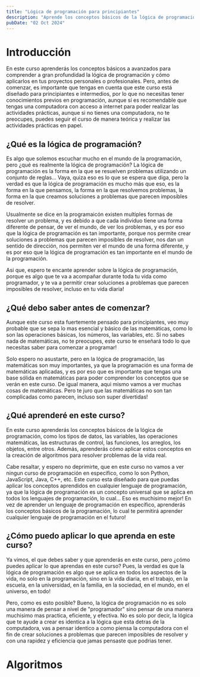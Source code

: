 ```yaml
---
title: "Lógica de programación para principiantes"
description: "Aprende los conceptos básicos de la lógica de programación y cómo aplicarlos en la creación de algoritmos."
pubDate: "02 Oct 2024"
---
```


# Introducción

En este curso aprenderás los conceptos básicos a avanzados para comprender a gran profundidad la lógica de programación y cómo aplicarlos en tus proyectos personales o profesionales. Pero, antes de comenzar, es importante que tengas en cuenta que este curso está diseñado para principiantes e intermedios, por lo que no necesitas tener conocimientos previos en programación, aunque sí es recomendable que tengas una computadora con acceso a internet para poder realizar las actividades prácticas, aunque si no tienes una computadora, no te preocupes, puedes seguir el curso de manera teórica y realizar las actividades prácticas en papel.

## ¿Qué es la lógica de programación?

Es algo que solemos escuchar mucho en el mundo de la programación, pero ¿qué es realmente la lógica de programación? La lógica de programación es la forma en la que se resuelven problemas utilizando un conjunto de reglas... Vaya, quiza eso es lo que se espera que diga, pero la verdad es que la lógica de programación es mucho más que eso, es la forma en la que pensamos, la forma en la que resolvemos problemas, la forma en la que creamos soluciones a problemas que parecen imposibles de resolver.

Usualmente se dice en la programaicón existen multiples formas de resolver un problema, y es debido a que cada individuo tiene una forma diferente de pensar, de ver el mundo, de ver los problemas, y es por eso que la lógica de programación es tan importante, porque nos permite crear soluciones a problemas que parecen imposibles de resolver, nos dan un sentido de dirección, nos permiten ver el mundo de una forma diferente, y es por eso que la lógica de programación es tan importante en el mundo de la programación.

Asi que, espero te encante aprender sobre la lógica de programación, porque es algo que te va a acompañar durante toda tu vida como programador, y te va a permitir crear soluciones a problemas que parecen imposibles de resolver, incluso en tu vida diaria!

## ¿Qué debo saber antes de comenzar?

Aunque este curso esta fuertemente pensado para principiantes, veo muy probable que se sepa lo mas esencial y básico de las matemáticas, como lo son las operaciones básicas, los números, las variables, etc. Si no sabes nada de matemáticas, no te preocupes, este curso te enseñará todo lo que necesitas saber para comenzar a programar!

Solo espero no asustarte, pero en la lógica de programación, las matemáticas son muy importantes, ya que la programación es una forma de matemáticas aplicadas, y es por eso que es importante que tengas una base sólida en matemáticas para poder comprender los conceptos que se verán en este curso. De igual manera, aqui mismo vamos a ver muchas cosas de matemáticas. Pero te juro que las matemáticas no son tan complicadas como parecen, incluso son super divertidas!

## ¿Qué aprenderé en este curso?

En este curso aprenderás los conceptos básicos de la lógica de programación, como los tipos de datos, las variables, las operaciones matemáticas, las estructuras de control, las funciones, los arreglos, los objetos, entre otros. Además, aprenderás cómo aplicar estos conceptos en la creación de algoritmos para resolver problemas de la vida real.

Cabe resaltar, y espero no deprimirte, que en este curso no vamos a ver ningun curso de programación en específico, como lo son Python, JavaScript, Java, C++, etc. Este curso esta diseñado para que puedas aplicar los conceptos aprendidos en cualquier lenguaje de programación, ya que la lógica de programación es un concepto universal que se aplica en todos los lenguajes de programación, lo cual... Eso es muchisimo mejor! En vez de aprender un lenguaje de programación en específico, aprenderás los conceptos básicos de la programación, lo cual te permitirá aprender cualquier lenguaje de programación en el futuro!

## ¿Cómo puedo aplicar lo que aprenda en este curso?

Ya vimos, el que debes saber y que aprenderás en este curso, pero ¿cómo puedes aplicar lo que aprendas en este curso? Pues, la verdad es que la lógica de programación es algo que se aplica en todos los aspectos de la vida, no solo en la programación, sino en la vida diaria, en el trabajo, en la escuela, en la universidad, en la familia, en la sociedad, en el mundo, en el universo, en todo!

Pero, como es esto posible? Bueno, la lógica de programación no es solo una manera de pensar a nivel de "programador" sino pensar de una manera muchisimo mas practica, eficiente, y efectiva. No es solo por decir, la lógica que te ayude a crear es identica a la lógica que esta detras de la computadora, vas a pensar identico a como piensa la computadora con el fin de crear soluciones a problemas que parecen imposibles de resolver y con una rapidez y eficiencia que jamas pensaste que podrias tener.

# Algoritmos
